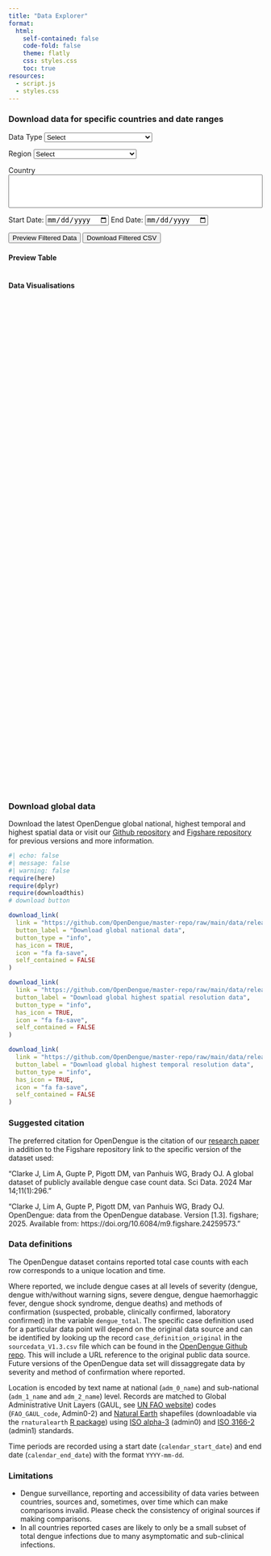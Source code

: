 ```yaml
---
title: "Data Explorer"
format:
  html:
    self-contained: false
    code-fold: false
    theme: flatly
    css: styles.css
    toc: true
resources:
  - script.js
  - styles.css
---
```


::: {.form-section}

### Download data for specific countries and date ranges

<div class="form-group">
  <label for="dataTypeSelect">Data Type</label>
  <select id="dataTypeSelect" class="form-control">
    <option value="" disabled selected>Select</option>
    <option value="National">National-level data</option>
    <option value="Temporal">Highest temporal resolution data</option>
    <option value="Spatial">Highest spatial resolution data</option>
  </select>
</div>

<div class="form-group">
  <label for="regionSelect">Region</label>
  <select id="regionSelect" class="form-control">
    <option value="" disabled selected>Select</option>
    <option value="PAHO">Pan-American Region</option>
    <option value="SEARO">South-East Asia Region</option>
    <option value="WPRO">Western Pacific Region</option>
    <option value="AFRO">African Region</option>
    <option value="EMRO">Eastern Mediterranean Region</option>
    <option value="EURO">European Region</option>
  </select>
</div>

<div class="form-group">
  <label for="countrySelect">Country</label>
  <select id="countrySelect" multiple="multiple" style="width: 100%;"></select>
</div>

<div class="date-range-container">
  <label for="startDate">Start Date:</label>
  <input type="date" id="startDate" name="startDate" />
  <label for="endDate">End Date:</label>
  <input type="date" id="endDate" name="endDate" />
</div>


<button id="filterBtn" class="btn btn-primary mt-2">Preview Filtered Data</button>
<button id="downloadBtn" class="btn btn-success mt-2">Download Filtered CSV</button>

:::

<div id="loadingIndicator" style="display: none; text-align: center; margin: 20px;">
  <div class="spinner" style="
    border: 8px solid #f3f3f3;
    border-top: 8px solid #3498db;
    border-radius: 50%;
    width: 50px;
    height: 50px;
    animation: spin 1s linear infinite;
    margin: auto;
  "></div>
  <p style="margin-top: 10px; color: #666;">Loading data, please wait...</p>
</div>

<style>
@keyframes spin {
  0% { transform: rotate(0deg); }
  100% { transform: rotate(360deg); }
}
</style>

#### Preview Table

<table id="previewTable" class="display" style="width:100%"></table>

#### Data Visualisations
<div id="plot-weekly" style="width:100%;height:300px; margin-top: 30px;"></div>
<div id="plot-monthly" style="width:100%;height:300px; margin-top: 30px;"></div>
<div id="plot-yearly" style="width:100%;height:300px; margin-top: 30px;"></div>


```{=html}
<!-- Required Libraries -->

<script src="https://code.jquery.com/jquery-3.6.0.min.js"></script>
<script src="https://cdn.jsdelivr.net/npm/select2@4.1.0-rc.0/dist/js/select2.min.js" defer></script>
<script src="https://cdn.jsdelivr.net/npm/jszip@3.10.1/dist/jszip.min.js" defer></script>
<script src="https://cdn.jsdelivr.net/npm/papaparse@5.4.1/papaparse.min.js" defer></script>
<script src="https://cdn.jsdelivr.net/npm/datatables.net/js/jquery.dataTables.min.js" defer></script>
<script src="https://cdn.plot.ly/plotly-latest.min.js"></script>
<link rel="stylesheet" href="https://cdn.jsdelivr.net/npm/datatables.net-dt/css/jquery.dataTables.min.css"/>
<link href="https://cdn.jsdelivr.net/npm/select2@4.1.0-rc.0/dist/css/select2.min.css" rel="stylesheet" />


<!-- Main script -->
<script src="script.js" defer></script>
```

### Download global data

Download the latest OpenDengue global national, highest temporal and highest spatial data or visit our [Github repository](https://github.com/OpenDengue/master-repo/tree/6d55d8158dbd70d03ddb2f39c18ba560bab4b163/data/releases) and [Figshare repository](https://doi.org/10.6084/m9.figshare.24259573) for previous versions and more information.
<div id="global-download-buttons">

```r
#| echo: false
#| message: false
#| warning: false
require(here)
require(dplyr)
require(downloadthis)
# download button

download_link(
  link = "https://github.com/OpenDengue/master-repo/raw/main/data/releases/V1.3/National_extract_V1_3.zip",
  button_label = "Download global national data",
  button_type = "info",
  has_icon = TRUE,
  icon = "fa fa-save",
  self_contained = FALSE
)

download_link(
  link = "https://github.com/OpenDengue/master-repo/raw/main/data/releases/V1.3/Spatial_extract_V1_3.zip",
  button_label = "Download global highest spatial resolution data",
  button_type = "info",
  has_icon = TRUE,
  icon = "fa fa-save",
  self_contained = FALSE
)

download_link(
  link = "https://github.com/OpenDengue/master-repo/raw/main/data/releases/V1.3/Temporal_extract_V1_3.zip",
  button_label = "Download global highest temporal resolution data",
  button_type = "info",
  has_icon = TRUE,
  icon = "fa fa-save",
  self_contained = FALSE
)
```
</div>




### Suggested citation

The preferred citation for OpenDengue is the citation of our [research paper](https://doi.org/10.1038/s41597-024-03120-7) in addition to the Figshare repository link to the specific version of the dataset used:

"Clarke J, Lim A, Gupte P, Pigott DM, van Panhuis WG, Brady OJ. A global dataset of publicly available dengue case count data. Sci Data. 2024 Mar 14;11(1):296."

"Clarke J, Lim A, Gupte P, Pigott DM, van Panhuis WG, Brady OJ. OpenDengue: data from the OpenDengue database. Version [1.3]. figshare; 2025. Available from:  https://doi.org/10.6084/m9.figshare.24259573."




### Data definitions
The OpenDengue dataset contains reported total case counts with each row corresponds to a unique location and time.

Where reported, we include dengue cases at all levels of severity (dengue, dengue with/without warning signs, severe dengue, dengue haemorhaggic fever, dengue shock syndrome, dengue deaths) and methods of confirmation (suspected, probable, clinically confirmed, laboratory confirmed) in the variable `dengue_total`. The specific case definition used for a particular data point will depend on the original data source and can be identified by looking up the record  `case_definition_original` in the `sourcedata_V1.3.csv` file which can be found in the [OpenDengue Github repo](https://github.com/OpenDengue/master-repo/data/raw_data). This will include a URL reference to the original public data source. Future versions of the OpenDengue data set will dissaggregate data by severity and method of confirmation where reported.

Location is encoded by text name at national (`adm_0_name`) and sub-national (`adm_1_name` and `adm_2_name`) level. Records are matched to Global Administrative Unit Layers (GAUL, see [UN FAO website](https://data.apps.fao.org/catalog/dataset/gaul-codes)) codes (`FAO_GAUL_code`, Admin0-2) and [Natural Earth](https://www.naturalearthdata.com) shapefiles (downloadable via the `rnaturalearth` [R package](https://github.com/ropensci/rnaturalearth)) using [ISO alpha-3](https://en.wikipedia.org/wiki/List_of_ISO_3166_country_codes) (admin0) and [ISO 3166-2](https://en.wikipedia.org/wiki/ISO_3166-2) (admin1) standards.

Time periods are recorded using a start date (`calendar_start_date`) and end date (`calendar_end_date`) with the format `YYYY-mm-dd`.




### Limitations
* Dengue surveillance, reporting and accessibility of data varies between countries, sources and, sometimes, over time which can make comparisons invalid. Please check the consistency  of original sources if making comparisons.
* In all countries reported cases are likely to only be a small subset of total dengue infections due to many asymptomatic and sub-clinical infections.



